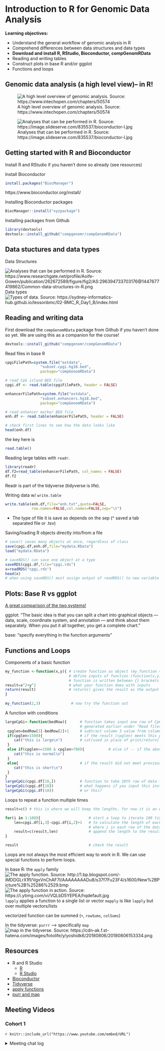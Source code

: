 # Introduction to R for Genomic Data Analysis

**Learning objectives:**

- Understand the general workflow of genomic analysis in R
- Comprehend differences between data structures and data types
- **Download and install R, RStudio, Bioconductor, compGenomRData**
- Reading and writing tables
- Construct plots in base R and/or ggplot
- Functions and loops

## Genomic data analysis (a high level view)-- in R!

![A high level overview of genomic analysis. Source: https://www.intechopen.com/chapters/50574](images/workflow.png)

![Analyses that can be performed in R. Source: https://image.slideserve.com/835537/bioconductor-l.jpg](images/bioconductor.jpg)

## Getting started with R and Bioconductor

Install R and RStudio if you haven't done so already (see resources)

Install Bioconductor 
```r
install.packages("BiocManager")
```
https://www.bioconductor.org/install/

Installing Bioconductor packages
```r
BiocManager::install("xyzpackage")
```

Installing packages from Github
```r
library(devtools)
devtools::install_github("compgenomr/compGenomRData")
```

## Data stuctures and data types

Data Structures

![Analyses that can be performed in R. Source: https://www.researchgate.net/profile/Aoife-Gowen/publication/262672589/figure/fig2/AS:296394733703176@1447677419862/Common-data-structures-in-R.png](images/Common-data-structures-in-R.png)
Data types
![Types of data. Source: https://sydney-informatics-hub.github.io/lessonbmc/02-BMC_R_Day1_B/index.html](images/Rvariablesdata.jpg)

## Reading and writing data
First download the `compGenomRData` package from Github if you haven't done so yet.
We are using this as a companion for the course!

```r
devtools::install_github("compgenomr/compGenomRData")
```

Read files in base R
```r
cpgiFilePath=system.file("extdata",
                "subset.cpgi.hg18.bed",
                package="compGenomRData")

# read CpG island BED file
cpgi.df <- read.table(cpgiFilePath, header = FALSE) 
```

```r
enhancerFilePath=system.file("extdata",
                "subset.enhancers.hg18.bed",
                package="compGenomRData")

# read enhancer marker BED file
enh.df <- read.table(enhancerFilePath, header = FALSE) 

# check first lines to see how the data looks like
head(enh.df)
```
the key here is 
```r
read.table()
```

Reading large tables with `readr`.
```r
library(readr)
df.f2=read_table(enhancerFilePath, col_names = FALSE)
df.f2
```

Readr is part of the tidyverse (tidyverse is life).

Writing data w/ `write.table`
```r
write.table(enh.df,file="enh.txt",quote=FALSE,
            row.names=FALSE,col.names=FALSE,sep="\t")
```
- The type of file it is save as depends on the sep (^ saved a tab separated file or .tsv)

Saving/loading R objects directly into/from a file
```r
# save() saves many objects at once, regardless of class
save(cpgi.df,enh.df,file="mydata.RData")
load("mydata.RData")
```

```r
# saveRDS() can save one object at a type
saveRDS(cpgi.df,file="cpgi.rds")
x=readRDS("cpgi.rds")
head(x)
# when using saveRDS() must assign output of readRDS() to new variable in session
```


## Plots: Base R vs ggplot
[A great comparison of the two systems!](https://flowingdata.com/2016/03/22/comparing-ggplot2-and-r-base-graphics)

ggplot: "The basic idea is that you can split a chart into graphical objects — data, scale, coordinate system, and annotation — and think about them separately. When you put it all together, you get a complete chart."

base: "specify everything in the function arguments"

## Functions and Loops

Components of a basic function
```r
my_function <-function(x,y){ # create function as object (my_function <- function()) 
                             # define inputs of function (function(x,y))
                             # function is written between {} brackets
result=x^2+y^2               # what your function does with inputs
return(result)               # return() gives the result as the output
}
                         
my_function(2,3)              # now try the function out
```

A function with conditions
```r

largeCpGi<-function(bedRow){      # function takes input one row of CpGi data frame 
                                  # generated earlier under "Read files in base R"
 cpglen=bedRow[3]-bedRow[2]+1     # subtract column 3 value from column 2 value + 1
 if(cpglen>1500){                 # if the result (cpglen) meets this parameter                                         # (is larger than 1500)
    cat("this is large\n")        # cat[used in place of print/return] "this is                                         # large\n" --> the \n means print a new line
 }
 else if(cpglen<=1500 & cpglen>700){           # else if -- if the above was not true,                                                # see if result meets these parameters
    cat("this is normal\n")
 }
 else{                            # if the result did not meet previous parameters
    cat("this is short\n")        
 }
}
largeCpGi(cpgi.df[10,])           # function to take 10th row of data frame 
largeCpGi(cpgi.df[10])            # what happens if you input this instead?
largeCpGi(cpgi.df(10))            # or this?
```

Loops to repeat a function multiple times
```r
result=c() # this is where we will keep the lengths. for now it is an empty vector.

for(i in 1:100){                      # start a loop to iterate 100 times
    len=cpgi.df[i,3]-cpgi.df[i,2]+1   # to calculate the length of each cpgi
                                      # where i is each row of the data frame cpgi.df
    result=c(result,len)              # append the length to the result each time
}

result                                # check the result
```
Loops are not always the most efficient way to work in R. 
We can use special functions to perform loops. 

In base R: the `apply` family
![The apply function. Source: http://1.bp.blogspot.com/-iMDDGLrX1fI/VgxVnChAF7I/AAAAAAAADu8/s37f7Fu23F4/s1600/New%2BPicture%2B%25286%2529.bmp](images/apply.jpg)
![The apply function in action. Source: https://i.ytimg.com/vi/VQLbD5YEPEA/hqdefault.jpg](images/apply2.jpg)
`lapply` applies a function to a single list or vector
`mapply` is like `lapply` but over multiple vectors/lists

vectorized function can be summed (`+`, `rowSums`, `colSums`)

In the tidyverse: `purrr` --> specifically `map`
![map in the tidyverse. Source: https://cdn-ak.f.st-hatena.com/images/fotolife/y/yoshidk6/20180806/20180806153334.png](images\map.png)

## Resources

- R and R Studio
  - [R](https://www.r-project.org/)
  - [R Studio](https://www.rstudio.com/products/rstudio/download/)
  
- [Bioconductor](https://www.bioconductor.org/)
- [Tidyverse](https://www.tidyverse.org/)
- [apply functions](https://www.guru99.com/r-apply-sapply-tapply.html)
- [purr and map](https://www.rebeccabarter.com/blog/2019-08-19_purrr/)


## Meeting Videos

### Cohort 1

`r knitr::include_url("https://www.youtube.com/embed/URL")`

<details>
<summary> Meeting chat log </summary>

```
LOG
```
</details>
